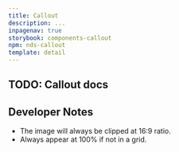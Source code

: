 ```yaml
---
title: Callout
description: ...
inpagenav: true
storybook: components-callout
npm: nds-callout
template: detail
---
```


## TODO: Callout docs

## Developer Notes

- The image will always be clipped at 16:9 ratio.
- Always appear at 100% if not in a grid.
